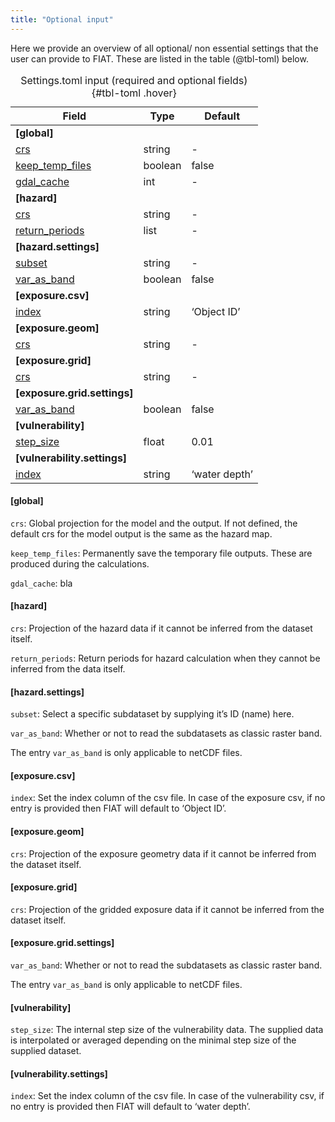 ```yaml
---
title: "Optional input"
---
```


Here we provide an overview of all optional/ non essential settings that the user can provide to FIAT. These are listed in the table (@tbl-toml) below.

| Field                                  | Type    | Default       |
|----------------------------------------|---------|---------------|
| **[global]**                           |         |               |
| [crs](#global)                         | string  | -             |
| [keep_temp_files](#global)             | boolean | false         |
| [gdal_cache](#global)                  | int     | -             |
| **[hazard]**                           |         |               |
| [crs](#hazard)                         | string  | -             |
| [return_periods](#hazard)              | list    | -             |
| **[hazard.settings]**                  |         |               |
| [subset](#hazard.settings)             | string  | -             |
| [var_as_band](#hazard.settings)        | boolean | false         |
| **[exposure.csv]**                     |         |               |
| [index](#exposure.csv)                 | string  | 'Object ID'   |
| **[exposure.geom]**                    |         |               |
| [crs](#exposure.geom)                  | string  | -             |
| **[exposure.grid]**                    |         |               |
| [crs](#exposure.grid)                  | string  | -             |
| **[exposure.grid.settings]**           |         |               |
| [var_as_band](#exposure.grid.settings) | boolean | false         |
| **[vulnerability]**                    |         |               |
| [step_size](#vulnerability)            | float   | 0.01          |
| **[vulnerability.settings]**           |         |               |
| [index](#vulnerability.settings)       | string  | 'water depth' |
: Settings.toml input (required and optional fields) {#tbl-toml .hover}

#### [global]

`crs`: Global projection for the model and the output. If not defined, the default crs for the model output is the same as the hazard map.

`keep_temp_files`: Permanently save the temporary file outputs. These are produced during the calculations.

`gdal_cache`: bla

#### [hazard]

`crs`: Projection of the hazard data if it cannot be inferred from the dataset itself.

`return_periods`: Return periods for hazard calculation when they cannot be inferred from the data itself.

####  [hazard.settings]

`subset`: Select a specific subdataset by supplying it's ID (name) here.

`var_as_band`:	Whether or not to read the subdatasets as classic raster band.

::: {.callout-note}
The entry `var_as_band` is only applicable to netCDF files.
:::

#### [exposure.csv]

`index`: Set the index column of the csv file. In case of the exposure csv, if no entry is provided then FIAT will default to 'Object ID'.

#### [exposure.geom]

`crs`: Projection of the exposure geometry data if it cannot be inferred from the dataset itself.

#### [exposure.grid]

`crs`: Projection of the gridded exposure data if it cannot be inferred from the dataset itself.

#### [exposure.grid.settings]

`var_as_band`:	Whether or not to read the subdatasets as classic raster band.

::: {.callout-note}
The entry `var_as_band` is only applicable to netCDF files.
:::

#### [vulnerability]

`step_size`: The internal step size of the vulnerability data. The supplied data is interpolated or averaged depending on the minimal step size of the supplied dataset.

#### [vulnerability.settings]

`index`: Set the index column of the csv file. In case of the vulnerability csv, if no entry is provided then FIAT will default to 'water depth'.
